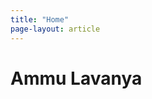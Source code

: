 ```yaml
---
title: "Home"
page-layout: article
---
```


# Ammu Lavanya





<!-- Optional headshot later:
![](myphoto.jpg){width=160px .rounded}
-->
